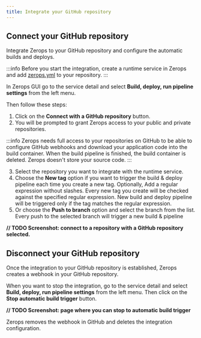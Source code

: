 ```yaml
---
title: Integrate your GitHub repository
---
```

## Connect your GitHub repository

Integrate Zerops to your GitHub repository and configure the automatic builds and deploys.

:::info
Before you start the integration, create a runtime service in Zerops and add [zerops.yml](/references/zeropsyml) to your repository.
:::
 
In Zerops GUI go to the service detail and select **Build, deploy, run pipeline settings** from the left menu. 

Then follow these steps:
1. Click on the **Connect with a GitHub repository** button. 
2. You will be prompted to grant Zerops access to your public and private repositories. 

:::info
Zerops needs full access to your repositories on GitHub to be able to configure GitHub webhooks and download your application code into the build container. When the build pipeline is finished, the build container is deleted. Zerops doesn't store your source code.
:::
 
3. Select the repository you want to integrate with the runtime service.
4. Choose the **New tag** option if you want to trigger the build & deploy pipeline each time you create a new tag. Optionally, Add a regular expression without slashes. Every new tag you create will be checked against the specified regular expression. New build and deploy pipeline will be triggered only if the tag matches the regular expression.
5. Or choose the **Push to branch** option and select the branch from the list. Every push to the selected branch will trigger a new build & pipeline 

**// TODO Screenshot: connect to a repository with a GitHub repository selected.**

## Disconnect your GitHub repository
Once the integration to your GitHub repository is established, Zerops creates a webhook in your GitHub repository. 

When you want to stop the integration, go to the service detail and select **Build, deploy, run pipeline settings** from the left menu.
Then click on the **Stop automatic build trigger** button.

**// TODO Screenshot: page where you can stop to automatic build trigger**
 
Zerops removes the webhook in GitHub and deletes the integration configuration.




